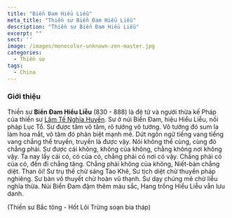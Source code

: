 ```yaml
---
title: "Biển Đam Hiểu Liễu"
meta_title: "Thiền sư Biển Đam Hiểu Liễu"
description: "Thiền sư Biển Đam Hiểu Liễu"
excerpt: ""
sect: ''
image: /images/monocolor-unknown-zen-master.jpg
categories:
  - Thiền sư
tags:
  - China
---
```


### Giới thiệu

Thiền sư **Biển Đam Hiểu Liễu** (830 - 888) là đệ tử và người thừa kế Pháp của thiền sư [Lâm Tế Nghĩa Huyền](/masters/linji-yixuan).
Sư ở núi Biển Đam, hiệu Hiểu Liễu, nối pháp Lục Tổ. Sư được tâm vô tâm, rõ tướng vô tướng. Vô tướng đó sum la làm hoa mắt, vô tâm đó phân biệt mạnh mẽ.
Dứt ngôn ngữ tiếng vang tiếng vang chẳng thể truyền, truyền là được vậy. Nói không thể cùng, cùng đó chẳng phải.
Sư được cái không, không của không, chẳng không nơi không vậy. Ta nay lấy cái có, có của có, chẳng phải có nơi có vậy.
Chẳng phải có của có, đến đi chẳng tăng.
Chẳng phải không của không, Niết-bàn chẳng diệt.
Than ôi!
Sư trụ thế chừ sáng Tào Khê, Sư tịch diệt chừ thuyền pháp nghiêng.
Sư bàn vô thuyết chừ hoàn vũ thạnh. Sư dạy chúng mê chừ liễu nghĩa thừa.
Núi Biển Đam đậm thêm màu sắc,
Hang trống Hiểu Liễu vẫn lưu danh.

(Thiền sư Bắc tông - Hốt Lôi Trừng soạn bia tháp)
